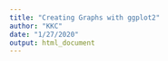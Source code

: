 ```yaml
---
title: "Creating Graphs with ggplot2"
author: "KKC"
date: "1/27/2020"
output: html_document
---
```

